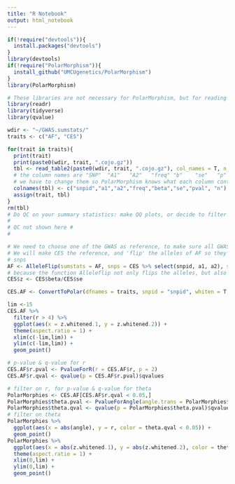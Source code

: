 ```yaml
---
title: "R Notebook"
output: html_notebook
---
```

```r
if(!require("devtools")){
  install.packages("devtools")
}
library(devtools)
if(!require("PolarMorphism")){
  install_github("UMCUgenetics/PolarMorphism")
}
library(PolarMorphism)
```
```r
# These libraries are not necessary for PolarMorphism, but for reading in the data and making plots as I made them here. You can of course use your own preferred methods.
library(readr)
library(tidyverse)
library(qvalue)
```

```r
wdir <- "~/GWAS.sumstats/"
traits <- c("AF", "CES")

for(trait in traits){
  print(trait)
  print(paste0(wdir, trait, ".cojo.gz"))
  tbl <- read_table2(paste0(wdir, trait, ".cojo.gz"), col_names = T, n_max = 10000)
  # the column names are "SNP"  "A1"   "A2"   "freq" "b"    "se"   "p"    "n"
  # we have to change them so PolarMorphism knows what each column contains
  colnames(tbl) <- c("snpid","a1","a2","freq","beta","se","pval", "n") # note that PolarMorphism does not need or use the "n" column
  assign(trait, tbl)
}
rm(tbl)
# Do QC on your summary statistics: make QQ plots, or decide to filter on minor allele frequency or imputation quality based on other criteria
#
# QC not shown here #
#

# We need to choose one of the GWAS as reference, to make sure all GWAS's have the same reference and alternative allele for each SNP
# We will make CES the reference, and 'flip' the alleles of AF so they align with imt
# snps 
AF <- AlleleFlip(sumstats = AF, snps = CES %>% select(snpid, a1, a2), snpid = "snpid", only.a2 = F)
# because the function Alleleflip not only flips the alleles, but also adds a z-score column, we have to manually do that for imt
CES$z <- CES$beta/CES$se

CES.AF <- ConvertToPolar(dfnames = traits, snpid = "snpid", whiten = T, LDcorrect = F)

lim <-15
CES.AF %>%
  filter(r > 4) %>%
  ggplot(aes(x = z.whitened.1, y = z.whitened.2)) +
  theme(aspect.ratio = 1) +
  xlim(c(-lim,lim)) +
  ylim(c(-lim,lim)) +
  geom_point()
```
```r
# p-value & q-value for r
CES.AF$r.pval <- PvalueForR(r = CES.AF$r, p = 2)
CES.AF$r.qval <- qvalue(p = CES.AF$r.pval)$qvalues

# filter on r, for p-value & q-value for theta
PolarMorphies <- CES.AF[CES.AF$r.qval < 0.05,]
PolarMorphies$theta.pval <- PvalueForAngle(angle.trans = PolarMorphies$angle, r = PolarMorphies$r)
PolarMorphies$theta.qval <- qvalue(p = PolarMorphies$theta.pval)$qvalues
# filter on theta
PolarMorphies %>%
  ggplot(aes(x = abs(angle), y = r, color = theta.qval < 0.05)) +
  geom_point()
PolarMorphies %>%
  ggplot(aes(x = abs(z.whitened.1), y = abs(z.whitened.2), color = theta.qval < 0.05)) +
  theme(aspect.ratio = 1) +
  xlim(0,lim) +
  ylim(0,lim) +
  geom_point()
```



